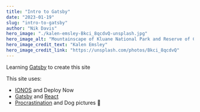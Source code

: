 ```yaml
---
title: "Intro to Gatsby"
date: "2023-01-19"
slug: "intro-to-gatsby"
author: "Nik Davis"
hero_image: "./kalen-emsley-Bkci_8qcdvQ-unsplash.jpg"
hero_image_alt: "Mountainscape of Kluane National Park and Reserve of Canada, Canada"
hero_image_credit_text: "Kalen Emsley"
hero_image_credit_link: "https://unsplash.com/photos/Bkci_8qcdvQ"
---
```


Learning [Gatsby](https://www.gatsbyjs.com/docs/tutorial/part-5/) to create this site

This site uses:

* [IONOS](https://www.ionos.co.uk/) and Deploy Now
* [Gatsby](http://gatsbyjs.com) and [React](http://reactjs.org)
* [Procrastination](https://waitbutwhy.com/2015/03/procrastination-matrix.html) and Dog pictures 🐶
